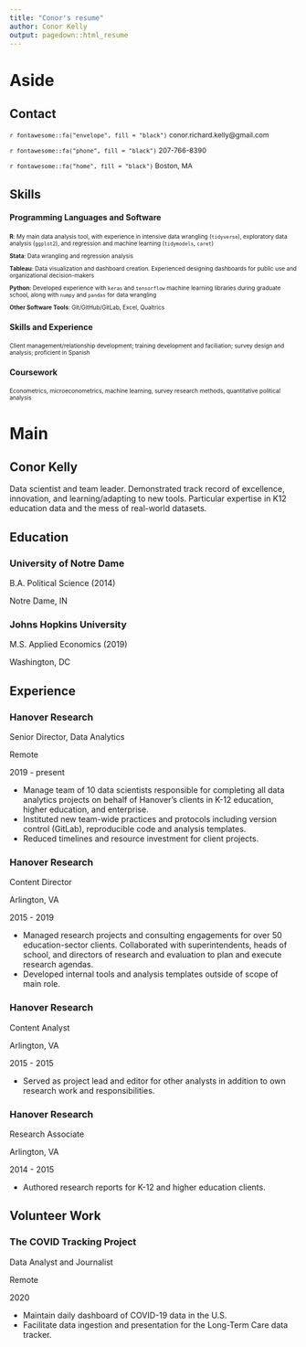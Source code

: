 ```yaml
---
title: "Conor's resume"
author: Conor Kelly
output: pagedown::html_resume
---
```



Aside
====================================


Contact
------------------------------------

<p style="font-size:12px">`r fontawesome::fa("envelope", fill = "black")` conor.richard.kelly@gmail.com </p>
<p style="font-size:12px">`r fontawesome::fa("phone", fill = "black")` 207-766-8390</p>
<p style="font-size:12px">`r fontawesome::fa("home", fill = "black")` Boston, MA</p>


Skills
------------------------------------


#### Programming Languages and Software
<p style="font-size:10px">**R**: My main data analysis tool, with experience in intensive data wrangling (`tidyverse`), exploratory data analysis (`ggplot2`), and regression and machine learning (`tidymodels`, `caret`)
<br> </p>
<p style="font-size:10px">**Stata**: Data wrangling and regression analysis 
<br> </p>

<p style="font-size:10px">**Tableau**: Data visualization and dashboard creation. Experienced designing dashboards for public use and organizational decision-makers <br> </p>

<p style="font-size:10px">**Python**: Developed experience with `keras` and `tensorflow` machine learning libraries during graduate school, along with `numpy` and `pandas` for data wrangling </p>

<p style="font-size:10px">**Other Software Tools**: Git/GitHub/GitLab, Excel, Qualtrics </p>

#### Skills and Experience
<p style="font-size:10px">
Client management/relationship development; training development and faciliation; survey design and analysis; proficient in Spanish  </p>

#### Coursework
<p style="font-size:10px">Econometrics, microeconometrics, machine learning, survey research
methods, quantitative political analysis </p>




Main
====================================

Conor Kelly {#title}
------------------------------------

Data scientist and team leader. Demonstrated track record of excellence, innovation, and learning/adapting to new tools. Particular expertise in K12 education data and the mess of real-world datasets.

Education {data-icon=graduation-cap}
------------------------------------

### University of Notre Dame

B.A. Political Science (2014)

Notre Dame, IN

### Johns Hopkins University

M.S. Applied Economics (2019)

Washington, DC


Experience {data-icon=briefcase}
------------------------------------

### Hanover Research

Senior Director, Data Analytics

Remote

2019 - present

- Manage team of 10 data scientists responsible for completing all data analytics projects on behalf of Hanover's clients in K-12 education, higher education, and enterprise.
- Instituted new team-wide practices and protocols including version control (GitLab), reproducible code and analysis templates.
- Reduced timelines and resource investment for client projects.


### Hanover Research

Content Director

Arlington, VA

2015 - 2019

- Managed research projects and consulting engagements for over 50 education-sector clients. Collaborated with superintendents, heads of school, and directors of research and evaluation to plan and execute research agendas.
- Developed internal tools and analysis templates outside of scope of main role.

### Hanover Research

Content Analyst

Arlington, VA

2015 - 2015

- Served as project lead and editor for other analysts in addition to own research work and responsibilities.

### Hanover Research

Research Associate

Arlington, VA

2014 - 2015

- Authored research reports for K-12 and higher education clients.

Volunteer Work {data-icon=handshake}
------------------------------------

### The COVID Tracking Project

Data Analyst and Journalist

Remote

2020

- Maintain daily dashboard of COVID-19 data in the U.S.
- Facilitate data ingestion and presentation for the Long-Term Care data tracker.

